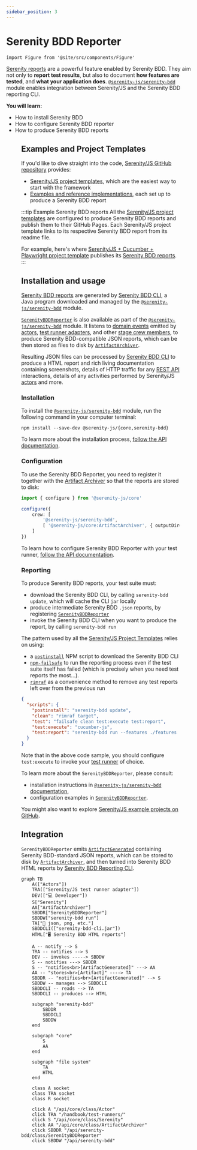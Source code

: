 ```yaml
---
sidebar_position: 3
---
```


# Serenity BDD Reporter

```mdx-code-block
import Figure from '@site/src/components/Figure'
```

[Serenity reports](https://serenity-bdd.github.io/docs/reporting/the_serenity_reports) are a powerful feature enabled by Serenity BDD. They aim not only to **report test results**, but also to document **how features are tested**, and **what your application does**.
[`@serenity-js/serenity-bdd`](/api/serenity-bdd) module enables integration between Serenity/JS and the Serenity BDD reporting CLI.

**You will learn:**
- How to install Serenity BDD
- How to configure Serenity BDD reporter
- How to produce Serenity BDD reports

<Figure
    caption='Example reports produced by Serenity BDD'
    img={require('@site/static/images/reporting/serenity-bdd-reporter.png')}
/>

## Examples and Project Templates

If you'd like to dive straight into the code,
[Serenity/JS GitHub repository](https://github.com/serenity-js) provides:
- [Serenity/JS project templates](https://github.com/serenity-js?q=template&type=all&language=&sort=), which are the easiest way to start with the framework
- [Examples and reference implementations](https://github.com/serenity-js/serenity-js/tree/main/examples), each set up to produce a Serenity BDD report

:::tip Example Serenity BDD reports
All the [Serenity/JS project templates](https://github.com/serenity-js?q=template&type=all&language=&sort=) are configured to produce Serenity BDD reports and publish them to their GitHub Pages.
Each Serenity/JS project template links to its respective Serenity BDD report from its readme file.

For example, here's where [Serenity/JS + Cucumber + Playwright project template](https://github.com/serenity-js/serenity-js-cucumber-playwright-template/) publishes its [Serenity BDD reports](https://serenity-js.github.io/serenity-js-cucumber-playwright-template/).
:::

## Installation and usage

[Serenity BDD reports](https://serenity-bdd.github.io/docs/reporting/the_serenity_reports) are generated by [Serenity BDD CLI](https://github.com/serenity-bdd/serenity-core/tree/main/serenity-cli),
a Java program downloaded and managed by the [`@serenity-js/serenity-bdd`](/api/serenity-bdd) module.

[`SerenityBDDReporter`](/api/serenity-bdd/class/SerenityBDDReporter) is also available as part of the [`@serenity-js/serenity-bdd`](/api/serenity-bdd) module.
It listens to [domain events](/handbook/reporting/domain-events) emitted by [actors](/api/core/class/Actor), [test runner adapters](/handbook/test-runners/), and other [stage crew members](/api/core/interface/StageCrewMember),
to produce Serenity BDD-compatible JSON reports, which can be then stored as files to disk  by [`ArtifactArchiver`](/handbook/reporting/artifact-archiver).

Resulting JSON files can be processed by [Serenity BDD CLI](https://serenity-bdd.github.io/) to produce a HTML report and rich living documentation containing screenshots, details of HTTP traffic for any [REST API](/api/rest) interactions,
details of any activities performed by Serenity/JS [actors](/api/core/class/Actor) and more.

### Installation

To install the [`@serenity-js/serenity-bdd`](/api/serenity-bdd) module, run the following command in your computer terminal:

```
npm install --save-dev @serenity-js/{core,serenity-bdd}
```

To learn more about the installation process, [follow the API documentation](/api/serenity-bdd).

### Configuration

To use the Serenity BDD Reporter, you need to register it together with the [Artifact Archiver](/api/core/class/ArtifactArchiver) so that the reports are stored to disk:

```typescript
import { configure } from '@serenity-js/core'

configure({
    crew: [
        '@serenity-js/serenity-bdd',
        [ '@serenity-js/core:ArtifactArchiver', { outputDirectory: 'target/site/serenity' } ],
    ]
})
```

To learn how to configure Serenity BDD Reporter with your test runner, [follow the API documentation](/api/serenity-bdd).

### Reporting

To produce Serenity BDD reports, your test suite must:
- download the Serenity BDD CLI, by calling `serenity-bdd update`, which will cache the CLI `jar` locally
- produce intermediate Serenity BDD `.json` reports, by registering [`SerenityBDDReporter`](/api/serenity-bdd/class/SerenityBDDReporter)
- invoke the Serenity BDD CLI when you want to produce the report, by calling `serenity-bdd run`

The pattern used by all the [Serenity/JS Project Templates](/handbook/getting-started#serenityjs-project-templates) relies
on using:
- a [`postinstall`](https://docs.npmjs.com/cli/v9/using-npm/scripts#life-cycle-operation-order) NPM script to download the Serenity BDD CLI
- [`npm-failsafe`](https://www.npmjs.com/package/npm-failsafe) to run the reporting process even if the test suite itself has failed (which is precisely when you need test reports the most...).
- [`rimraf`](https://www.npmjs.com/package/rimraf) as a convenience method to remove any test reports left over from the previous run

```json title="package.json"
{
  "scripts": {
    "postinstall": "serenity-bdd update",
    "clean": "rimraf target",
    "test": "failsafe clean test:execute test:report",
    "test:execute": "cucumber-js",
    "test:report": "serenity-bdd run --features ./features ",
  }
}
```
Note that in the above code sample, you should configure `test:execute` to invoke your [test runner](/handbook/test-runners/) of choice.

To learn more about the `SerenityBDDReporter`, please consult:
- installation instructions in [`@serenity-js/serenity-bdd` documentation](/api/serenity-bdd),
- configuration examples in [`SerenityBDDReporter`](/api/serenity-bdd/class/SerenityBDDReporter).

You might also want to explore [Serenity/JS example projects on GitHub](https://github.com/serenity-js/serenity-js/tree/main/examples).

## Integration

`SerenityBDDReporter` emits [`ArtifactGenerated`](/api/core-events/class/ArtifactGenerated) containing Serenity BDD-standard JSON reports,
which can be stored to disk by [`ArtifactArchiver`](/handbook/reporting/artifact-archiver),
and then turned into Serenity BDD HTML reports by [Serenity BDD Reporting CLI](https://github.com/serenity-bdd/serenity-cli).

```mermaid
graph TB
    A(["Actors"])
    TRA(["Serenity/JS test runner adapter"])
    DEV(["💻 Developer"])
    S["Serenity"]
    AA["ArtifactArchiver"]
    SBDDR["SerenityBDDReporter"]
    SBDDW["serenity-bdd run"]
    TA["📂 json, png, etc."]
    SBDDCLI(["serenity-bdd-cli.jar"])
    HTML["🖥️ Serenity BDD HTML reports"]

    A -- notify --> S
    TRA -- notifies --> S
    DEV -- invokes -----> SBDDW
    S -- notifies ---> SBDDR
    S -- "notifies<br>[ArtifactGenerated]" ---> AA
    AA -- "stores<br>[Artifact]" ----> TA
    SBDDR -- "notifies<br>[ArtifactGenerated]" --> S
    SBDDW -- manages --> SBDDCLI
    SBDDCLI -- reads --> TA
    SBDDCLI -- produces --> HTML

    subgraph "serenity-bdd"
        SBDDR
        SBDDCLI
        SBDDW
    end

    subgraph "core"
        S
        AA
    end

    subgraph "file system"
        TA
        HTML
    end

    class A socket
    class TRA socket
    class R socket

    click A "/api/core/class/Actor"
    click TRA "/handbook/test-runners/"
    click S "/api/core/class/Serenity"
    click AA "/api/core/class/ArtifactArchiver"
    click SBDDR "/api/serenity-bdd/class/SerenityBDDReporter"
    click SBDDW "/api/serenity-bdd"
```
